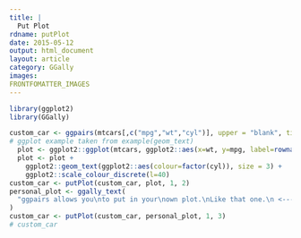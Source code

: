 ```yaml
---
title: |
  Put Plot
rdname: putPlot
date: 2015-05-12
output: html_document
layout: article
category: GGally
images:
FRONTFOMATTER_IMAGES
---
```


```r
library(ggplot2)
library(GGally)
```

```r

custom_car <- ggpairs(mtcars[,c("mpg","wt","cyl")], upper = "blank", title = "Custom Example")
# ggplot example taken from example(geom_text)
  plot <- ggplot2::ggplot(mtcars, ggplot2::aes(x=wt, y=mpg, label=rownames(mtcars)))
  plot <- plot +
    ggplot2::geom_text(ggplot2::aes(colour=factor(cyl)), size = 3) +
    ggplot2::scale_colour_discrete(l=40)
custom_car <- putPlot(custom_car, plot, 1, 2)
personal_plot <- ggally_text(
  "ggpairs allows you\nto put in your\nown plot.\nLike that one.\n <---"
)
custom_car <- putPlot(custom_car, personal_plot, 1, 3)
# custom_car



```